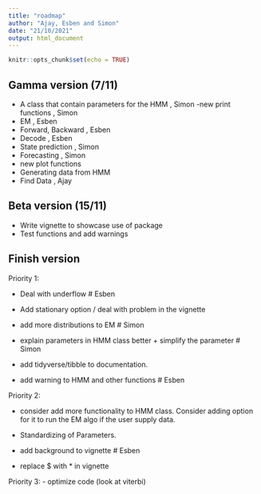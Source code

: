 ```yaml
---
title: "roadmap"
author: "Ajay, Esben and Simon"
date: "21/10/2021"
output: html_document
---
```


```r
knitr::opts_chunk$set(echo = TRUE)
```

## Gamma version (7/11)
- A class that contain parameters for the HMM , Simon
-new print functions , Simon
- EM , Esben 
- Forward, Backward , Esben 
- Decode , Esben
- State prediction , Simon
- Forecasting , Simon
- new plot functions
- Generating data from HMM
- Find Data , Ajay

## Beta version (15/11)
- Write vignette to showcase use of package 
- Test functions and add warnings  

## Finish version

Priority 1:

- Deal with underflow # Esben

- Add stationary option / deal with problem in the vignette

- add more distributions to EM # Simon 

- explain parameters in HMM class better + simplify the parameter # Simon

- add tidyverse/tibble to documentation.  

- add warning to HMM and other functions # Esben

Priority 2:

- consider add more functionality to HMM class. Consider adding option for it to run the EM algo if the user supply data. 

- Standardizing of Parameters.

- add background to vignette # Esben

- replace $ with * in vignette 

Priority 3:
- optimize code (look at viterbi)
